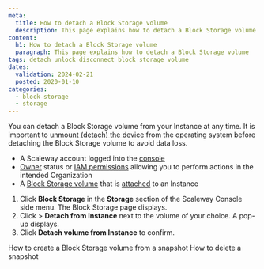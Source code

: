 ```yaml
---
meta:
  title: How to detach a Block Storage volume
  description: This page explains how to detach a Block Storage volume
content:
  h1: How to detach a Block Storage volume
  paragraph: This page explains how to detach a Block Storage volume
tags: detach unlock disconnect block storage volume
dates:
  validation: 2024-02-21
  posted: 2020-01-10
categories:
  - block-storage
  - storage
---
```


You can detach a Block Storage volume from your Instance at any time. It is important to [unmount (detach) the device](/storage/block/api-cli/unmounting-a-volume/) from the operating system before detaching the Block Storage volume to avoid data loss.

<Macro id="requirements" />

- A Scaleway account logged into the [console](https://console.scaleway.com)
- [Owner](/identity-and-access-management/iam/concepts/#owner) status or [IAM permissions](/identity-and-access-management/iam/concepts/#permission) allowing you to perform actions in the intended Organization
- A [Block Storage volume](/storage/block/how-to/create-a-volume/) that is [attached](/storage/block/how-to/attach-a-volume) to an Instance


1. Click **Block Storage** in the **Storage** section of the Scaleway Console side menu. The Block Storage page displays.
2. Click <Icon name="more" /> > **Detach from Instance** next to the volume of your choice. A pop-up displays.
3. Click **Detach volume from Instance** to confirm.


<Navigation title="See also">
  <PreviousButton to="/storage/block/how-to/create-volume-from-snapshot/">How to create a Block Storage volume from a snapshot</PreviousButton>
  <NextButton to="/storage/block/how-to/delete-a-snapshot/">How to delete a snapshot</NextButton>
</Navigation>